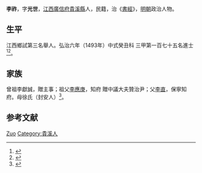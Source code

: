 {{Otheruses|other=名为李祚的其他人物|李祚 (消歧义)}}
{{明清人物信息框
| 姓名 = 李祚
| 原名 =
| 圖片名稱= 
| 圖片大小 =
| 圖片說明 = 
| 最高職務 =
| 國家 = 大明 
| 爵位 =
| 籍貫 = [[江西|江西]][[廣信府|廣信府]][[貴溪縣|貴溪縣]]
| 族裔 = 
| 字號 = 
| 諡號 =
| 出生日期 = 七月十三日
| 出生地點 =
| 逝世日期 = 卒年不詳 
| 逝世地點 =
| 墓葬 =
| 配偶 = 夏氏
| 親屬 = 
| 出身 =
* 弘治六年癸丑科同進士出身
| 經歷 =
| 著作 = 
}}
'''李祚'''{{BD|1449年||1508年||}}，字'''光世'''，[[江西|江西]][[廣信府|廣信府]][[貴溪縣|貴溪縣]]人，民籍，治《[[書經|書經]]》，[[明朝|明朝]]政治人物。

== 生平 ==
江西鄉試第三名舉人。弘治六年（1493年）中式癸丑科<!---會試第三十九名--->三甲第一百七十五名進士<ref>{{Cite book|title=《[[皇明贡举考|皇明贡举考]]》卷五|last=（明）[[张朝瑞|张朝瑞]]|first=|publisher=《续修四库全书》史部第828册|year=|isbn=|location=|pages=}}</ref><ref>{{Cite book|title=贡举志五种 上|last=鲁小俊，江俊伟著|first=|publisher=武汉：武汉大学出版社|year=2009|isbn=978-7-307-07043-1|location=|pages=}}</ref>。

== 家族 ==
曾祖李獻誠，贈主事；祖父[[李應庚|李應庚]]，知府 贈中議大夫贊治尹；父[[李直|李直]]，保寧知府。母徐氏（封安人）<ref>{{Cite book|title=天一阁藏明代科举录选刊 登科录 点校本|last=龚延明主编|first=|publisher=宁波出版社|year=2016|isbn=978-7-5526-2320-8|location=宁波|pages=|quote=《天一閣藏明代科舉錄選刊.登科錄》之《弘治六年癸丑科進士登科錄》}}</ref>。

== 参考文献 ==
{{reflist}}

{{弘治六年癸丑科殿試金榜}}

{{Authority control}}
{{DEFAULTSORT:Li李}}
[[Category:李姓|Zuo]]
[[Category:貴溪人|Category:貴溪人]]